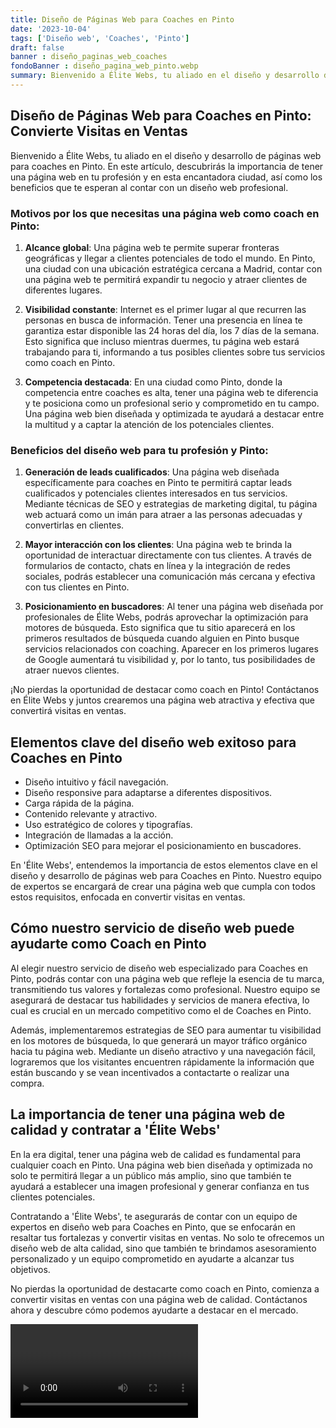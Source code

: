 ```yaml
---
title: Diseño de Páginas Web para Coaches en Pinto
date: '2023-10-04'
tags: ['Diseño web', 'Coaches', 'Pinto']
draft: false
banner : diseño_paginas_web_coaches
fondoBanner : diseño_pagina_web_pinto.webp
summary: Bienvenido a Élite Webs, tu aliado en el diseño y desarrollo de páginas web para coaches en Pinto. En este artículo, descubrirás la importancia de tener una página web en tu profesión y en esta encantadora ciudad, así como los beneficios que te esperan al contar con un diseño web profesional.
---
```


## Diseño de Páginas Web para Coaches en Pinto: Convierte Visitas en Ventas

Bienvenido a Élite Webs, tu aliado en el diseño y desarrollo de páginas web para coaches en Pinto. En este artículo, descubrirás la importancia de tener una página web en tu profesión y en esta encantadora ciudad, así como los beneficios que te esperan al contar con un diseño web profesional.

### Motivos por los que necesitas una página web como coach en Pinto:

1. **Alcance global**: Una página web te permite superar fronteras geográficas y llegar a clientes potenciales de todo el mundo. En Pinto, una ciudad con una ubicación estratégica cercana a Madrid, contar con una página web te permitirá expandir tu negocio y atraer clientes de diferentes lugares.

2. **Visibilidad constante**: Internet es el primer lugar al que recurren las personas en busca de información. Tener una presencia en línea te garantiza estar disponible las 24 horas del día, los 7 días de la semana. Esto significa que incluso mientras duermes, tu página web estará trabajando para ti, informando a tus posibles clientes sobre tus servicios como coach en Pinto.

3. **Competencia destacada**: En una ciudad como Pinto, donde la competencia entre coaches es alta, tener una página web te diferencia y te posiciona como un profesional serio y comprometido en tu campo. Una página web bien diseñada y optimizada te ayudará a destacar entre la multitud y a captar la atención de los potenciales clientes.

### Beneficios del diseño web para tu profesión y Pinto:

1. **Generación de leads cualificados**: Una página web diseñada específicamente para coaches en Pinto te permitirá captar leads cualificados y potenciales clientes interesados en tus servicios. Mediante técnicas de SEO y estrategias de marketing digital, tu página web actuará como un imán para atraer a las personas adecuadas y convertirlas en clientes.

2. **Mayor interacción con los clientes**: Una página web te brinda la oportunidad de interactuar directamente con tus clientes. A través de formularios de contacto, chats en línea y la integración de redes sociales, podrás establecer una comunicación más cercana y efectiva con tus clientes en Pinto.

3. **Posicionamiento en buscadores**: Al tener una página web diseñada por profesionales de Élite Webs, podrás aprovechar la optimización para motores de búsqueda. Esto significa que tu sitio aparecerá en los primeros resultados de búsqueda cuando alguien en Pinto busque servicios relacionados con coaching. Aparecer en los primeros lugares de Google aumentará tu visibilidad y, por lo tanto, tus posibilidades de atraer nuevos clientes.

¡No pierdas la oportunidad de destacar como coach en Pinto! Contáctanos en Élite Webs y juntos crearemos una página web atractiva y efectiva que convertirá visitas en ventas.

<GifSeo />

<Cta />

## Elementos clave del diseño web exitoso para Coaches en Pinto

- Diseño intuitivo y fácil navegación.
- Diseño responsive para adaptarse a diferentes dispositivos.
- Carga rápida de la página.
- Contenido relevante y atractivo.
- Uso estratégico de colores y tipografías.
- Integración de llamadas a la acción.
- Optimización SEO para mejorar el posicionamiento en buscadores.

En 'Élite Webs', entendemos la importancia de estos elementos clave en el diseño y desarrollo de páginas web para Coaches en Pinto. Nuestro equipo de expertos se encargará de crear una página web que cumpla con todos estos requisitos, enfocada en convertir visitas en ventas.

## Cómo nuestro servicio de diseño web puede ayudarte como Coach en Pinto

Al elegir nuestro servicio de diseño web especializado para Coaches en Pinto, podrás contar con una página web que refleje la esencia de tu marca, transmitiendo tus valores y fortalezas como profesional. Nuestro equipo se asegurará de destacar tus habilidades y servicios de manera efectiva, lo cual es crucial en un mercado competitivo como el de Coaches en Pinto.

Además, implementaremos estrategias de SEO para aumentar tu visibilidad en los motores de búsqueda, lo que generará un mayor tráfico orgánico hacia tu página web. Mediante un diseño atractivo y una navegación fácil, lograremos que los visitantes encuentren rápidamente la información que están buscando y se vean incentivados a contactarte o realizar una compra.

## La importancia de tener una página web de calidad y contratar a 'Élite Webs'

En la era digital, tener una página web de calidad es fundamental para cualquier coach en Pinto. Una página web bien diseñada y optimizada no solo te permitirá llegar a un público más amplio, sino que también te ayudará a establecer una imagen profesional y generar confianza en tus clientes potenciales.

Contratando a 'Élite Webs', te asegurarás de contar con un equipo de expertos en diseño web para Coaches en Pinto, que se enfocarán en resaltar tus fortalezas y convertir visitas en ventas. No solo te ofrecemos un diseño web de alta calidad, sino que también te brindamos asesoramiento personalizado y un equipo comprometido en ayudarte a alcanzar tus objetivos.

No pierdas la oportunidad de destacarte como coach en Pinto, comienza a convertir visitas en ventas con una página web de calidad. Contáctanos ahora y descubre cómo podemos ayudarte a destacar en el mercado.

<Video />

<CtaBot job='Coaches' city='Pinto'/>

<Gmaps query='Pinto+españa+maps' />